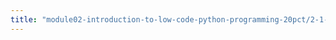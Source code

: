 ```yaml
---
title: "module02-introduction-to-low-code-python-programming-20pct/2-1-1-video-lecture.qmd"
---
```



